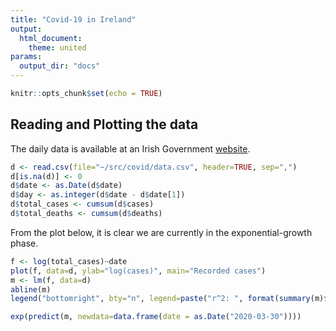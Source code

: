 ```yaml
---
title: "Covid-19 in Ireland"
output: 
  html_document:
    theme: united
params:
  output_dir: "docs"
---
```


```r
knitr::opts_chunk$set(echo = TRUE)
```

## Reading and Plotting the data

The daily data is available at an Irish Government [website](https://www.gov.ie/en/news/7e0924-latest-updates-on-covid-19-coronavirus/).

```r
d <- read.csv(file="~/src/covid/data.csv", header=TRUE, sep=",")
d[is.na(d)] <- 0
d$date <- as.Date(d$date)
d$day <- as.integer(d$date - d$date[1])
d$total_cases <- cumsum(d$cases)
d$total_deaths <- cumsum(d$deaths)
```

From the plot below, it is clear we are currently in the exponential-growth phase.

```r
f <- log(total_cases)~date
plot(f, data=d, ylab="log(cases)", main="Recorded cases")
m <- lm(f, data=d)
abline(m)
legend("bottomright", bty="n", legend=paste("r^2: ", format(summary(m)$r.squared, digits=2)))
```

```r
exp(predict(m, newdata=data.frame(date = as.Date("2020-03-30"))))
```